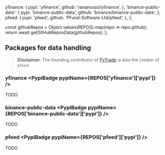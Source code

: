 
  yfinance: {
    pypi: 'yfinance',
    github: 'ranaroussi/yfinance',
  },
  'binance-public-data': {
    pypi: 'binance-public-data',
    github: 'binance/binance-public-data',
  },
  pfeed: {
    pypi: 'pfeed',
    github: 'PFund-Software-Ltd/pfeed',
  },
};

  const githubRepos = Object.values(REPOS).map(repo => repo.github);
  return await getGitHubReposData(githubRepos);
};

## Packages for data handling

> **Disclaimer**: The founding contributor of [PyTrade](pytrade.org) is also the creator of `pfeed`.

<ReposTable />


### yfinance <PypiBadge pypiName={REPOS['yfinance']['pypi']} />
TODO


### binance-public-data <PypiBadge pypiName={REPOS['binance-public-data']['pypi']} />
TODO


### pfeed <PypiBadge pypiName={REPOS['pfeed']['pypi']} />
TODO